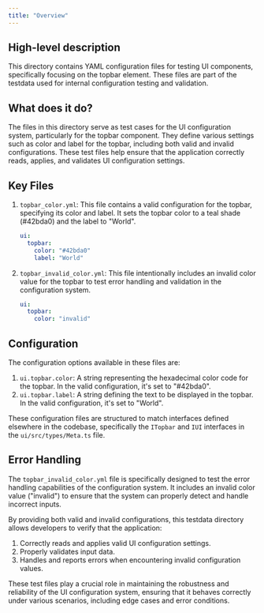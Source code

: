```yaml
---
title: "Overview"
---
```


## High-level description
This directory contains YAML configuration files for testing UI components, specifically focusing on the topbar element. These files are part of the testdata used for internal configuration testing and validation.

## What does it do?
The files in this directory serve as test cases for the UI configuration system, particularly for the topbar component. They define various settings such as color and label for the topbar, including both valid and invalid configurations. These test files help ensure that the application correctly reads, applies, and validates UI configuration settings.

## Key Files

1. `topbar_color.yml`:
   This file contains a valid configuration for the topbar, specifying its color and label. It sets the topbar color to a teal shade (#42bda0) and the label to "World".

   ```yaml
   ui:
     topbar:
       color: "#42bda0"
       label: "World"
   ```

2. `topbar_invalid_color.yml`:
   This file intentionally includes an invalid color value for the topbar to test error handling and validation in the configuration system.

   ```yaml
   ui:
     topbar:
       color: "invalid"
   ```

## Configuration
The configuration options available in these files are:

1. `ui.topbar.color`: A string representing the hexadecimal color code for the topbar. In the valid configuration, it's set to "#42bda0".
2. `ui.topbar.label`: A string defining the text to be displayed in the topbar. In the valid configuration, it's set to "World".

These configuration files are structured to match interfaces defined elsewhere in the codebase, specifically the `ITopbar` and `IUI` interfaces in the `ui/src/types/Meta.ts` file.

## Error Handling
The `topbar_invalid_color.yml` file is specifically designed to test the error handling capabilities of the configuration system. It includes an invalid color value ("invalid") to ensure that the system can properly detect and handle incorrect inputs.

By providing both valid and invalid configurations, this testdata directory allows developers to verify that the application:

1. Correctly reads and applies valid UI configuration settings.
2. Properly validates input data.
3. Handles and reports errors when encountering invalid configuration values.

These test files play a crucial role in maintaining the robustness and reliability of the UI configuration system, ensuring that it behaves correctly under various scenarios, including edge cases and error conditions.